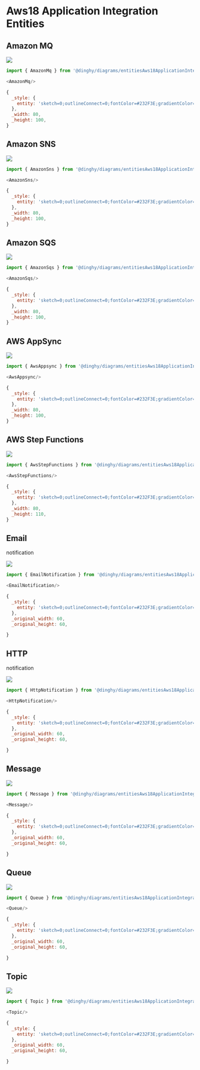 
# Aws18 Application Integration Entities


## Amazon MQ

<Tabs>
  <TabItem value="Preview">

![](./amazon-mq.png#drawio)

  </TabItem>
  <TabItem value="Usage">
    
```js
import { AmazonMq } from '@dinghy/diagrams/entitiesAws18ApplicationIntegration'

<AmazonMq/>
```

  </TabItem>
  <TabItem value="Definition">
    
```js
{
  _style: {
    entity: 'sketch=0;outlineConnect=0;fontColor=#232F3E;gradientColor=none;strokeColor=#ffffff;fillColor=#232F3E;dashed=0;verticalLabelPosition=middle;verticalAlign=bottom;align=center;html=1;whiteSpace=wrap;fontSize=10;fontStyle=1;spacing=3;shape=mxgraph.aws4.productIcon;prIcon=mxgraph.aws4.mq;',
  },
  _width: 80,
  _height: 100,
}
```

  </TabItem>
</Tabs>


## Amazon SNS

<Tabs>
  <TabItem value="Preview">

![](./amazon-sns.png#drawio)

  </TabItem>
  <TabItem value="Usage">
    
```js
import { AmazonSns } from '@dinghy/diagrams/entitiesAws18ApplicationIntegration'

<AmazonSns/>
```

  </TabItem>
  <TabItem value="Definition">
    
```js
{
  _style: {
    entity: 'sketch=0;outlineConnect=0;fontColor=#232F3E;gradientColor=none;strokeColor=#ffffff;fillColor=#232F3E;dashed=0;verticalLabelPosition=middle;verticalAlign=bottom;align=center;html=1;whiteSpace=wrap;fontSize=10;fontStyle=1;spacing=3;shape=mxgraph.aws4.productIcon;prIcon=mxgraph.aws4.sns;',
  },
  _width: 80,
  _height: 100,
}
```

  </TabItem>
</Tabs>


## Amazon SQS

<Tabs>
  <TabItem value="Preview">

![](./amazon-sqs.png#drawio)

  </TabItem>
  <TabItem value="Usage">
    
```js
import { AmazonSqs } from '@dinghy/diagrams/entitiesAws18ApplicationIntegration'

<AmazonSqs/>
```

  </TabItem>
  <TabItem value="Definition">
    
```js
{
  _style: {
    entity: 'sketch=0;outlineConnect=0;fontColor=#232F3E;gradientColor=none;strokeColor=#ffffff;fillColor=#232F3E;dashed=0;verticalLabelPosition=middle;verticalAlign=bottom;align=center;html=1;whiteSpace=wrap;fontSize=10;fontStyle=1;spacing=3;shape=mxgraph.aws4.productIcon;prIcon=mxgraph.aws4.sqs;',
  },
  _width: 80,
  _height: 100,
}
```

  </TabItem>
</Tabs>


## AWS AppSync

<Tabs>
  <TabItem value="Preview">

![](./aws-appsync.png#drawio)

  </TabItem>
  <TabItem value="Usage">
    
```js
import { AwsAppsync } from '@dinghy/diagrams/entitiesAws18ApplicationIntegration'

<AwsAppsync/>
```

  </TabItem>
  <TabItem value="Definition">
    
```js
{
  _style: {
    entity: 'sketch=0;outlineConnect=0;fontColor=#232F3E;gradientColor=none;strokeColor=#ffffff;fillColor=#232F3E;dashed=0;verticalLabelPosition=middle;verticalAlign=bottom;align=center;html=1;whiteSpace=wrap;fontSize=10;fontStyle=1;spacing=3;shape=mxgraph.aws4.productIcon;prIcon=mxgraph.aws4.appsync;',
  },
  _width: 80,
  _height: 100,
}
```

  </TabItem>
</Tabs>


## AWS Step Functions

<Tabs>
  <TabItem value="Preview">

![](./aws-step-functions.png#drawio)

  </TabItem>
  <TabItem value="Usage">
    
```js
import { AwsStepFunctions } from '@dinghy/diagrams/entitiesAws18ApplicationIntegration'

<AwsStepFunctions/>
```

  </TabItem>
  <TabItem value="Definition">
    
```js
{
  _style: {
    entity: 'sketch=0;outlineConnect=0;fontColor=#232F3E;gradientColor=none;strokeColor=#ffffff;fillColor=#232F3E;dashed=0;verticalLabelPosition=middle;verticalAlign=bottom;align=center;html=1;whiteSpace=wrap;fontSize=10;fontStyle=1;spacing=3;shape=mxgraph.aws4.productIcon;prIcon=mxgraph.aws4.step_functions;',
  },
  _width: 80,
  _height: 110,
}
```

  </TabItem>
</Tabs>


## Email
notification

<Tabs>
  <TabItem value="Preview">

![](./email-notification.png#drawio)

  </TabItem>
  <TabItem value="Usage">
    
```js
import { EmailNotification } from '@dinghy/diagrams/entitiesAws18ApplicationIntegration'

<EmailNotification/>
```

  </TabItem>
  <TabItem value="Definition">
    
```js
{
  _style: {
    entity: 'sketch=0;outlineConnect=0;fontColor=#232F3E;gradientColor=none;strokeColor=#232F3E;fillColor=#ffffff;dashed=0;verticalLabelPosition=bottom;verticalAlign=top;align=center;html=1;fontSize=12;fontStyle=0;aspect=fixed;shape=mxgraph.aws4.resourceIcon;resIcon=mxgraph.aws4.email_notification;',
  },
  _original_width: 60,
  _original_height: 60,

}
```

  </TabItem>
</Tabs>


## HTTP
notification

<Tabs>
  <TabItem value="Preview">

![](./http-notification.png#drawio)

  </TabItem>
  <TabItem value="Usage">
    
```js
import { HttpNotification } from '@dinghy/diagrams/entitiesAws18ApplicationIntegration'

<HttpNotification/>
```

  </TabItem>
  <TabItem value="Definition">
    
```js
{
  _style: {
    entity: 'sketch=0;outlineConnect=0;fontColor=#232F3E;gradientColor=none;strokeColor=#232F3E;fillColor=#ffffff;dashed=0;verticalLabelPosition=bottom;verticalAlign=top;align=center;html=1;fontSize=12;fontStyle=0;aspect=fixed;shape=mxgraph.aws4.resourceIcon;resIcon=mxgraph.aws4.http_notification;',
  },
  _original_width: 60,
  _original_height: 60,

}
```

  </TabItem>
</Tabs>


## Message

<Tabs>
  <TabItem value="Preview">

![](./message.png#drawio)

  </TabItem>
  <TabItem value="Usage">
    
```js
import { Message } from '@dinghy/diagrams/entitiesAws18ApplicationIntegration'

<Message/>
```

  </TabItem>
  <TabItem value="Definition">
    
```js
{
  _style: {
    entity: 'sketch=0;outlineConnect=0;fontColor=#232F3E;gradientColor=none;strokeColor=#232F3E;fillColor=#ffffff;dashed=0;verticalLabelPosition=bottom;verticalAlign=top;align=center;html=1;fontSize=12;fontStyle=0;aspect=fixed;shape=mxgraph.aws4.resourceIcon;resIcon=mxgraph.aws4.message;',
  },
  _original_width: 60,
  _original_height: 60,

}
```

  </TabItem>
</Tabs>


## Queue

<Tabs>
  <TabItem value="Preview">

![](./queue.png#drawio)

  </TabItem>
  <TabItem value="Usage">
    
```js
import { Queue } from '@dinghy/diagrams/entitiesAws18ApplicationIntegration'

<Queue/>
```

  </TabItem>
  <TabItem value="Definition">
    
```js
{
  _style: {
    entity: 'sketch=0;outlineConnect=0;fontColor=#232F3E;gradientColor=none;strokeColor=#232F3E;fillColor=#ffffff;dashed=0;verticalLabelPosition=bottom;verticalAlign=top;align=center;html=1;fontSize=12;fontStyle=0;aspect=fixed;shape=mxgraph.aws4.resourceIcon;resIcon=mxgraph.aws4.queue;',
  },
  _original_width: 60,
  _original_height: 60,

}
```

  </TabItem>
</Tabs>


## Topic

<Tabs>
  <TabItem value="Preview">

![](./topic.png#drawio)

  </TabItem>
  <TabItem value="Usage">
    
```js
import { Topic } from '@dinghy/diagrams/entitiesAws18ApplicationIntegration'

<Topic/>
```

  </TabItem>
  <TabItem value="Definition">
    
```js
{
  _style: {
    entity: 'sketch=0;outlineConnect=0;fontColor=#232F3E;gradientColor=none;strokeColor=#232F3E;fillColor=#ffffff;dashed=0;verticalLabelPosition=bottom;verticalAlign=top;align=center;html=1;fontSize=12;fontStyle=0;aspect=fixed;shape=mxgraph.aws4.resourceIcon;resIcon=mxgraph.aws4.topic;',
  },
  _original_width: 60,
  _original_height: 60,

}
```

  </TabItem>
</Tabs>

